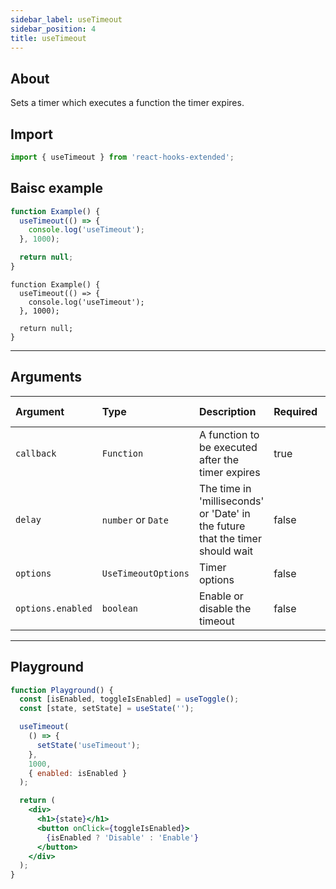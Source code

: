 ```yaml
---
sidebar_label: useTimeout
sidebar_position: 4
title: useTimeout
---
```



## About

Sets a timer which executes a function the timer expires.

## Import

```javascript
import { useTimeout } from 'react-hooks-extended';
```

## Baisc example

<Tabs groupId="lng">
  <TabItem value="javascript" label="JavaScript">

```jsx
function Example() {
  useTimeout(() => {
    console.log('useTimeout');
  }, 1000);

  return null;
}
```

  </TabItem>
  <TabItem value="typescript" label="TypeScript">

```tsx
function Example() {
  useTimeout(() => {
    console.log('useTimeout');
  }, 1000);

  return null;
}
```

  </TabItem>

</Tabs>

---

## Arguments

| Argument          | Type                | Description                                                                   | Required | Default value |
| :---------------- | :------------------ | :---------------------------------------------------------------------------- | :------- | :------------ |
| `callback`        | `Function`          | A function to be executed after the timer expires                             | true     |               |
| `delay`           | `number` or `Date`  | The time in 'milliseconds' or 'Date' in the future that the timer should wait | false    | `0`           |
| `options`         | `UseTimeoutOptions` | Timer options                                                                 | false    |               |
| `options.enabled` | `boolean`           | Enable or disable the timeout                                                 | false    | `true`        |

---

## Playground

```jsx live
function Playground() {
  const [isEnabled, toggleIsEnabled] = useToggle();
  const [state, setState] = useState('');

  useTimeout(
    () => {
      setState('useTimeout');
    },
    1000,
    { enabled: isEnabled }
  );

  return (
    <div>
      <h1>{state}</h1>
      <button onClick={toggleIsEnabled}>
        {isEnabled ? 'Disable' : 'Enable'}
      </button>
    </div>
  );
}
```
